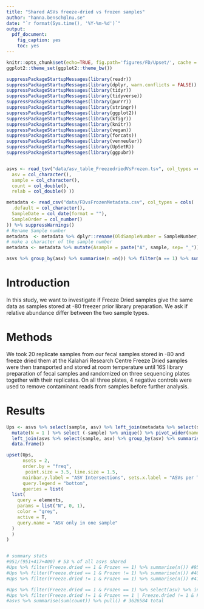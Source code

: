 ```yaml
---
title: "Shared ASVs freeze-dried vs frozen samples"
author: "hanna.bensch@lnu.se"
date: "`r format(Sys.time(), '%Y-%m-%d')`"
output:
  pdf_document:
    fig_caption: yes  
    toc: yes
---
```



```r
knitr::opts_chunk$set(echo=TRUE, fig.path='figures/FD/Upset/', cache = TRUE)
ggplot2::theme_set(ggplot2::theme_bw())
```

```r
suppressPackageStartupMessages(library(readr))
suppressPackageStartupMessages(library(dplyr, warn.conflicts = FALSE))
suppressPackageStartupMessages(library(tidyr))
suppressPackageStartupMessages(library(tidyverse))
suppressPackageStartupMessages(library(purrr))
suppressPackageStartupMessages(library(stringr))
suppressPackageStartupMessages(library(ggplot2))
suppressPackageStartupMessages(library(kfigr))
suppressPackageStartupMessages(library(knitr))
suppressPackageStartupMessages(library(vegan))
suppressPackageStartupMessages(library(forcats))
suppressPackageStartupMessages(library(venneuler))
suppressPackageStartupMessages(library(UpSetR))
suppressPackageStartupMessages(library(ggpubr))
```


```r
```

```r
asvs <- read_tsv("data/asv_table_FreezedriedVsFrozen.tsv", col_types =cols(
  asv = col_character(),
  sample = col_character(),
  count = col_double(),
  relab = col_double() ))

metadata <- read_csv("data/FDvsFrozenMetadata.csv", col_types = cols(
  .default = col_character(),
  SampleDate = col_date(format = ""),
  SampleOrder = col_number()
)) %>% suppressWarnings()
# Rename Sample number
metadata  <- metadata %>% dplyr::rename(OldSampleNumber = SampleNumber, SampleNumber = NewSampleNumber )
# make a character of the sample number
metadata <- metadata %>% mutate(Asample = paste("A", sample, sep= "_"))

asvs %>% group_by(asv) %>% summarise(n =n()) %>% filter(n == 1) %>% summarise(n = sum(n)) # 735

```


# Introduction

In this study, we want to investigate if Freeze Dried samples give the same data as samples stored at -80 freezer prior library preparation. We ask if relative abundance differ between the two sample types.

# Methods
We took 20 replicate samples from our fecal samples stored in -80 and freeze dried them at the Kalahari Research Centre Freeze Dried samples were then transported and stored at room temperature until 16S library preparation of fecal samples and randomized on three sequencing plates together with their replicates. On all three plates, 4 negative controls were used to remove contaminant reads from samples before further analysis.



# Results



```r
Ups <- asvs %>% select(sample, asv) %>% left_join(metadata %>% select(sample, Treatment)) %>%
  mutate(N = 1 ) %>% select (-sample) %>% unique() %>% pivot_wider(names_from = 'Treatment', values_from = 'N', values_fill = 0) %>%
  left_join(asvs %>% select(sample, asv) %>% group_by(asv) %>% summarise(N = n()))  %>%
  data.frame()

upset(Ups,  
      nsets = 2,
      order.by = "freq",
       point.size = 3.5, line.size = 1.5,
      mainbar.y.label = "ASV Intersections", sets.x.label = "ASVs per Treatment", text.scale = c(1.3, 1, 1, 1, 1.3, 1.3),
      query.legend = "bottom",
      queries = list(
  list(
    query = elements,
    params = list("N", 0, 1),
    color = "grey", 
    active = T,
    query.name = "ASV only in one sample"
  )
  )
)


# summary stats
#951/(951+417+400) # 53 % of all asvs shared
#Ups %>% filter(Freeze.dried == 1 & Frozen == 1) %>% summarise(n()) #951
#Ups %>% filter(Freeze.dried == 1 & Frozen != 1) %>% summarise(n()) #400
#Ups %>% filter(Freeze.dried != 1 & Frozen == 1) %>% summarise(n()) #417

#Ups %>% filter(Freeze.dried == 1 & Frozen == 1) %>% select(asv) %>% inner_join(asvs) %>% summarise(sum(count)) %>% pull() # 3609098
#Ups %>% filter(Freeze.dried != 1 & Frozen == 1 | Freeze.dried != 1 & Frozen == 1) %>% select(asv) %>% inner_join(asvs) %>% summarise(sum(count)) %>% pull() # 11230
#asvs %>% summarise(sum(count)) %>% pull() # 3626584 total
```
